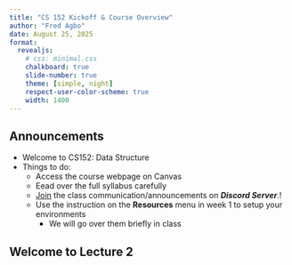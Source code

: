 ```yaml
---
title: "CS 152 Kickoff & Course Overview"
author: "Fred Agbo"
date: August 25, 2025
format:
  revealjs:
    # css: minimal.css
    chalkboard: true
    slide-number: true
    theme: [simple, night]
    respect-user-color-scheme: true
    width: 1400
---
```


## Announcements
- Welcome to CS152: Data Structure
- Things to do:
    - Access the course webpage on Canvas 
    - Eead over the full syllabus carefully
    - [Join](https://discord.gg/AnCB5NEpfw) the class communication/announcements on  ***Discord Server***.!
    - Use the instruction on the __Resources__ menu in week 1 to setup your environments
        - We will go over them briefly in class

## Welcome to Lecture 2